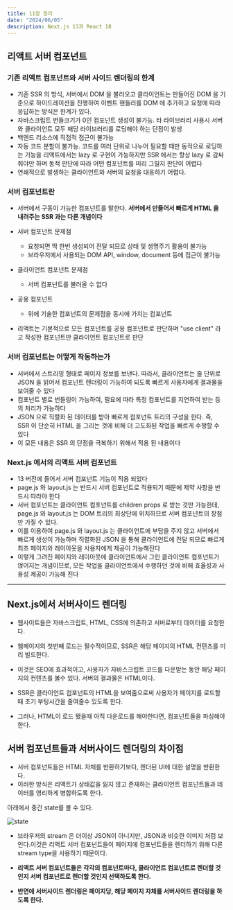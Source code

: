 ```yaml
---
title: 11장 정리
date: "2024/06/05"
description: Next.js 13과 React 18
---
```


## 리액트 서버 컴포넌트

### 기존 리액트 컴포넌트와 서버 사이드 렌더링의 한계

- 기존 SSR 의 방식, 서버에서 DOM 을 불러오고 클라이언트는 만들어진 DOM 을 기준으로 하이드레이션을 진행하여 이벤트 핸들러를 DOM 에 추가하고 요청에 따라 응답하는 방식은 한계가 있다.
- 자바스크립트 번들크기가 0인 컴포넌트 생성이 불가능. 타 라이브러리 사용시 서버와 클라이언트 모두 해당 라이브러리를 로딩해야 하는 단점이 발생
- 백엔드 리소스에 직접적 접근이 불가능
- 자동 코드 분할이 불가능. 코드를 여러 단위로 나누어 필요할 때만 동적으로 로딩하는 기능을 리액트에서는 lazy 로 구현이 가능하지만 SSR 에서는 항상 lazy 로 감싸줘야만 하며 동적 판단에 따라 어떤 컴포넌트를 미리 그릴지 판단이 어렵다
- 연쇄적으로 발생하는 클라이언트와 서버의 요청을 대응하기 어렵다.

### 서버 컴포넌트란

- 서버에서 구동이 가능한 컴포넌트를 말한다. **서버에서 만들어서 빠르게 HTML 을 내려주는 SSR 과는 다른 개념이다**

- 서버 컴포넌트 문제점

  - 요청되면 딱 한번 생성되어 전달 되므로 상태 및 생명주기 활용이 불가능
  - 브라우저에서 사용되는 DOM API, window, document 등에 접근이 불가능

- 클라이언트 컴포넌트 문제점

  - 서버 컴포넌트를 불러올 수 없다

- 공용 컴포넌트

  - 위에 기술한 컴포넌트의 문제점을 동시에 가지는 컴포넌트

- 리액트는 기본적으로 모든 컴포넌트를 공용 컴포넌트로 판단하며 "use client" 라고 작성한 컴포넌트만 클라이언트 컴포넌트로 판단

### 서버 컴포넌트는 어떻게 작동하는가

- 서버에서 스트리밍 형태로 페이지 정보를 보낸다. 따라서, 클라이언트는 줄 단위로 JSON 을 읽어서 컴포넌트 렌더링이 가능하여 되도록 빠르게 사용자에게 결과물을 보여줄 수 있다
- 컴포넌트 별로 번들링이 가능하여, 필요에 따라 특정 컴포넌트를 지연하여 받는 등의 처리가 가능하다
- JSON 으로 직렬화 된 데이터를 받아 빠르게 컴포넌트 트리의 구성을 한다. 즉, SSR 이 단순히 HTML 을 그리는 것에 비해 더 고도화된 작업을 빠르게 수행할 수 있다
- 이 모든 내용은 SSR 의 단점을 극복하기 위해서 적용 된 내용이다

### Next.js 에서의 리액트 서버 컴포넌트

- 13 버전에 들어서 서버 컴포넌트 기능이 적용 되었다
- page.js 와 layout.js 는 반드시 서버 컴포넌트로 적용되기 때문에 제약 사항을 반드시 따라야 한다
- 서버 컴포넌트는 클라이언트 컴포넌트를 children props 로 받는 것만 가능한데, page.js 와 layout.js 는 DOM 트리의 최상단에 위치하므로 서버 컴포넌트의 장점만 가질 수 있다.
- 이를 이용하여 page.js 와 layout.js 는 클라이언트에 부담을 주지 않고 서버에서 빠르게 생성이 가능하며 직렬화된 JSON 을 통해 클라이언트에 전달 되므로 빠르게 최초 페이지와 레이아웃을 사용자에게 제공이 가능해진다
- 이렇게 그려진 페이지와 레이아웃에 클라이언트에서 그린 클라이언트 컴포넌트가 얹어지는 개념이므로, 모든 작업을 클라이언트에서 수행하던 것에 비해 효율성과 사용성 제공이 가능해 진다

---

## Next.js에서 서버사이드 렌더링

- 웹사이트들은 자바스크립트, HTML, CSS에 의존하고 서버로부터 데이터를 요청한다.
- 웹페이지의 첫번째 로드는 필수적이므로, SSR은 해당 페이지의 HTML 컨텐츠를 미리 빌드한다.
- 이것은 SEO에 효과적이고, 사용자가 자바스크립트 코드를 다운받는 동안 해당 페이지의 컨텐츠를 볼수 있다. 서버의 결과물은 HTML이다.

- SSR은 클라이언트 컴포넌트의 HTML을 보여줌으로써 사용자가 페이지를 로드할때 초기 부팅시간을 줄여줄수 있도록 한다.
- 그러나, HTML이 로드 됐을때 아직 다운로드를 해야한다면, 컴포넌트들을 파싱해야한다.

## 서버 컴포넌트들과 서버사이드 렌더링의 차이점

- 서버 컴포넌트들은 HTML 자체를 반환하기보다, 렌더된 UI에 대한 설명을 반환한다.
- 이러한 방식은 리액트가 상태값을 잃지 않고 존재하는 클라이언트 컴포넌트들과 데이터를 영리하게 병합하도록 한다.

아래에서 중간 state를 볼 수 있다.

![state](/assets/jiyoung/next.jpeg)

- 브라우저의 stream 은 더이상 JSON이 아니지만, JSON과 비슷한 이미지 처럼 보인다.이것은 리액트 서버 컴포넌트들이 페이지에 컴포넌트들을 렌더하기 위해 다른 stream type을 사용하기 때문이다.

- **리액트 서버 컴포넌트들은 각각의 컴포넌트마다, 클라이언트 컴포넌트로 렌더할 것인지 서버 컴포넌트로 렌더할 것인지 선택하도록 한다.**
- **반면에 서버사이드 렌더링은 페이지당, 해당 페이지 자체를 서버사이드 렌더링을 하도록 한다.**
